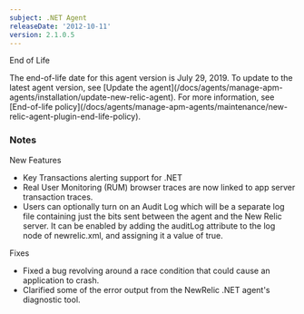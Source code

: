 ```yaml
---
subject: .NET Agent
releaseDate: '2012-10-11'
version: 2.1.0.5
---
```


End of Life

<Callout variant="important">
  The end-of-life date for this agent version is July 29, 2019. To update to the latest agent version, see [Update the agent](/docs/agents/manage-apm-agents/installation/update-new-relic-agent). For more information, see [End-of-life policy](/docs/agents/manage-apm-agents/maintenance/new-relic-agent-plugin-end-life-policy).
</Callout>

### Notes

New Features

* Key Transactions alerting support for .NET
* Real User Monitoring (RUM) browser traces are now linked to app server transaction traces.
* Users can optionally turn on an Audit Log which will be a separate log file containing just the bits sent between the agent and the New Relic server. It can be enabled by adding the auditLog attribute to the log node of newrelic.xml, and assigning it a value of true.

Fixes

* Fixed a bug revolving around a race condition that could cause an application to crash.
* Clarified some of the error output from the NewRelic .NET agent's diagnostic tool.
